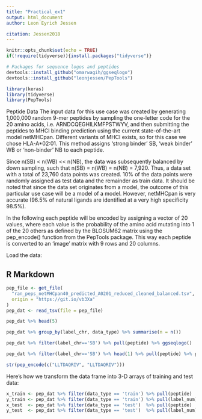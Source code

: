 ```yaml
---
title: "Practical_ex1"
output: html_document
author: Leon Eyrich Jessen

citation: Jessen2018
---
```


```r
knitr::opts_chunk$set(echo = TRUE)
if(!require(tidyverse)){install.packages("tidyverse")}

# Packages for sequence logos and peptides
devtools::install_github("omarwagih/ggseqlogo")
devtools::install_github("leonjessen/PepTools")

library(keras)
library(tidyverse)
library(PepTools)

```

Peptide Data
The input data for this use case was created by generating 1,000,000 random 9-mer peptides by sampling the one-letter code for the 20 amino acids, i.e. ARNDCQEGHILKMFPSTWYV, and then submitting the peptides to MHCI binding prediction using the current state-of-the-art model netMHCpan. Different variants of MHCI exists, so for this case we chose HLA-A*02:01. This method assigns ‘strong binder’ SB, ‘weak binder’ WB or ‘non-binder’ NB to each peptide.

Since n(SB) < n(WB) << n(NB), the data was subsequently balanced by down sampling, such that n(SB) = n(WB) = n(NB) = 7,920. Thus, a data set with a total of 23,760 data points was created. 10% of the data points were randomly assigned as test data and the remainder as train data. It should be noted that since the data set originates from a model, the outcome of this particular use case will be a model of a model. However, netMHCpan is very accurate (96.5% of natural ligands are identified at a very high specificity 98.5%).

In the following each peptide will be encoded by assigning a vector of 20 values, where each value is the probability of the amino acid mutating into 1 of the 20 others as defined by the BLOSUM62 matrix using the pep_encode() function from the PepTools package. This way each peptide is converted to an ‘image’ matrix with 9 rows and 20 columns.

Load the data:

## R Markdown
```r
pep_file <- get_file(
  "ran_peps_netMHCpan40_predicted_A0201_reduced_cleaned_balanced.tsv", 
  origin = "https://git.io/vb3Xa"
) 
pep_dat <- read_tsv(file = pep_file)

pep_dat %>% head(5)

pep_dat %>% group_by(label_chr, data_type) %>% summarise(n = n())

pep_dat %>% filter(label_chr=='SB') %>% pull(peptide) %>% ggseqlogo()

pep_dat %>% filter(label_chr=='SB') %>% head(1) %>% pull(peptide) %>% pep_plot_images

str(pep_encode(c("LLTDAQRIV", "LLTDAQRIV")))

```

Here’s how we transform the data frame into 3-D arrays of training and test data:

```r
x_train <- pep_dat %>% filter(data_type == 'train') %>% pull(peptide)   %>% pep_encode
y_train <- pep_dat %>% filter(data_type == 'train') %>% pull(label_num) %>% array
x_test  <- pep_dat %>% filter(data_type == 'test')  %>% pull(peptide)   %>% pep_encode
y_test  <- pep_dat %>% filter(data_type == 'test')  %>% pull(label_num) %>% array
```





